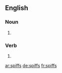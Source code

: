 ==English==

===Noun===
{{head|en|plural}}

# {{plural of|spiff|lang=en}}

===Verb===
{{head|en|verb form}}

# {{en-third-person singular of|spiff}}

[[ar:spiffs]]
[[de:spiffs]]
[[fr:spiffs]]